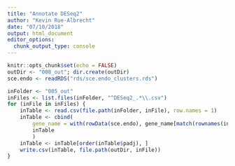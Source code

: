 ```yaml
---
title: "Annotate DESeq2"
author: "Kevin Rue-Albrecht"
date: "07/10/2018"
output: html_document
editor_options: 
  chunk_output_type: console
---
```


```r
knitr::opts_chunk$set(echo = FALSE)
outDir <- "008_out"; dir.create(outDir)
sce.endo <- readRDS("rds/sce.endo_clusters.rds")
```

```r
inFolder <- "005_out"
inFiles <- list.files(inFolder, "^DESeq2_.*\\.csv")
for (inFile in inFiles) {
    inTable <- read.csv(file.path(inFolder, inFile), row.names = 1)
    inTable <- cbind(
        gene_name = with(rowData(sce.endo), gene_name[match(rownames(inTable), gene_id)]),
        inTable
        )
    inTable <- inTable[order(inTable$padj), ]
    write.csv(inTable, file.path(outDir, inFile))
}
```
